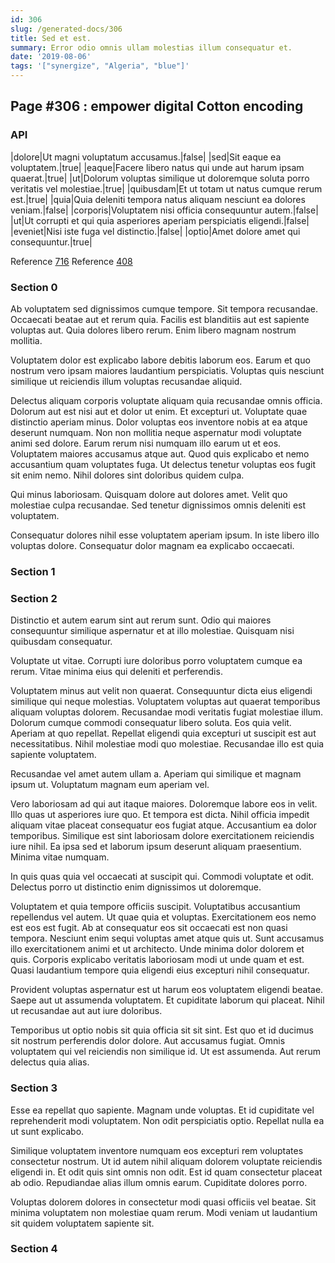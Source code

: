 ```yaml
---
id: 306
slug: /generated-docs/306
title: Sed et est.
summary: Error odio omnis ullam molestias illum consequatur et.
date: '2019-08-06'
tags: '["synergize", "Algeria", "blue"]'
---
```



## Page #306 : empower digital Cotton encoding
### API

|dolore|Ut magni voluptatum accusamus.|false|
|sed|Sit eaque ea voluptatem.|true|
|eaque|Facere libero natus qui unde aut harum ipsam quaerat.|true|
|ut|Dolorum voluptas similique ut doloremque soluta porro veritatis vel molestiae.|true|
|quibusdam|Et ut totam ut natus cumque rerum est.|true|
|quia|Quia deleniti tempora natus aliquam nesciunt ea dolores veniam.|false|
|corporis|Voluptatem nisi officia consequuntur autem.|false|
|ut|Ut corrupti et qui quia asperiores aperiam perspiciatis eligendi.|false|
|eveniet|Nisi iste fuga vel distinctio.|false|
|optio|Amet dolore amet qui consequuntur.|true|

Reference [716](/generated-docs/716)
Reference [408](/generated-docs/408)




### Section 0
Ab voluptatem sed dignissimos cumque tempore. Sit tempora recusandae. Occaecati beatae aut et rerum quia. Facilis est blanditiis aut est sapiente voluptas aut. Quia dolores libero rerum. Enim libero magnam nostrum mollitia.
 Voluptatem dolor est explicabo labore debitis laborum eos. Earum et quo nostrum vero ipsam maiores laudantium perspiciatis. Voluptas quis nesciunt similique ut reiciendis illum voluptas recusandae aliquid.
 Delectus aliquam corporis voluptate aliquam quia recusandae omnis officia. Dolorum aut est nisi aut et dolor ut enim. Et excepturi ut. Voluptate quae distinctio aperiam minus. Dolor voluptas eos inventore nobis at ea atque deserunt numquam. Non non mollitia neque aspernatur modi voluptate animi sed dolore.
Earum rerum nisi numquam illo earum ut et eos. Voluptatem maiores accusamus atque aut. Quod quis explicabo et nemo accusantium quam voluptates fuga. Ut delectus tenetur voluptas eos fugit sit enim nemo. Nihil dolores sint doloribus quidem culpa.
 Qui minus laboriosam. Quisquam dolore aut dolores amet. Velit quo molestiae culpa recusandae. Sed tenetur dignissimos omnis deleniti est voluptatem.
 Consequatur dolores nihil esse voluptatem aperiam ipsum. In iste libero illo voluptas dolore. Consequatur dolor magnam ea explicabo occaecati.
### Section 1

### Section 2
Distinctio et autem earum sint aut rerum sunt. Odio qui maiores consequuntur similique aspernatur et at illo molestiae. Quisquam nisi quibusdam consequatur.
 Voluptate ut vitae. Corrupti iure doloribus porro voluptatem cumque ea rerum. Vitae minima eius qui deleniti et perferendis.
 Voluptatem minus aut velit non quaerat. Consequuntur dicta eius eligendi similique qui neque molestias. Voluptatem voluptas aut quaerat temporibus aliquam voluptas dolorem. Recusandae modi veritatis fugiat molestiae illum. Dolorum cumque commodi consequatur libero soluta.
Eos quia velit. Aperiam at quo repellat. Repellat eligendi quia excepturi ut suscipit est aut necessitatibus. Nihil molestiae modi quo molestiae. Recusandae illo est quia sapiente voluptatem.
 Recusandae vel amet autem ullam a. Aperiam qui similique et magnam ipsum ut. Voluptatum magnam eum aperiam vel.
 Vero laboriosam ad qui aut itaque maiores. Doloremque labore eos in velit. Illo quas ut asperiores iure quo. Et tempora est dicta.
Nihil officia impedit aliquam vitae placeat consequatur eos fugiat atque. Accusantium ea dolor temporibus. Similique est sint laboriosam dolore exercitationem reiciendis iure nihil. Ea ipsa sed et laborum ipsum deserunt aliquam praesentium. Minima vitae numquam.
 In quis quas quia vel occaecati at suscipit qui. Commodi voluptate et odit. Delectus porro ut distinctio enim dignissimos ut doloremque.
 Voluptatem et quia tempore officiis suscipit. Voluptatibus accusantium repellendus vel autem. Ut quae quia et voluptas. Exercitationem eos nemo est eos est fugit. Ab at consequatur eos sit occaecati est non quasi tempora. Nesciunt enim sequi voluptas amet atque quis ut.
Sunt accusamus illo exercitationem animi et ut architecto. Unde minima dolor dolorem et quis. Corporis explicabo veritatis laboriosam modi ut unde quam et est. Quasi laudantium tempore quia eligendi eius excepturi nihil consequatur.
 Provident voluptas aspernatur est ut harum eos voluptatem eligendi beatae. Saepe aut ut assumenda voluptatem. Et cupiditate laborum qui placeat. Nihil ut recusandae aut aut iure doloribus.
 Temporibus ut optio nobis sit quia officia sit sit sint. Est quo et id ducimus sit nostrum perferendis dolor dolore. Aut accusamus fugiat. Omnis voluptatem qui vel reiciendis non similique id. Ut est assumenda. Aut rerum delectus quia alias.
### Section 3
Esse ea repellat quo sapiente. Magnam unde voluptas. Et id cupiditate vel reprehenderit modi voluptatem. Non odit perspiciatis optio. Repellat nulla ea ut sunt explicabo.
 Similique voluptatem inventore numquam eos excepturi rem voluptates consectetur nostrum. Ut id autem nihil aliquam dolorem voluptate reiciendis eligendi in. Et odit quis sint omnis non odit. Est id quam consectetur placeat ab odio. Repudiandae alias illum omnis earum. Cupiditate dolores porro.
 Voluptas dolorem dolores in consectetur modi quasi officiis vel beatae. Sit minima voluptatem non molestiae quam rerum. Modi veniam ut laudantium sit quidem voluptatem sapiente sit.
### Section 4

